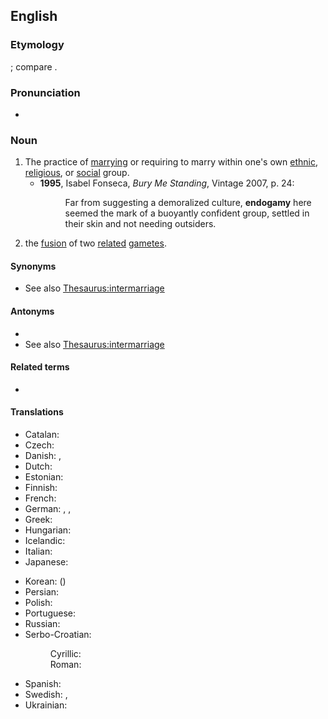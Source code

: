 ==English==
{{wikipedia}}

===Etymology===
{{confix|en|endo|gamy}}; compare {{m|en|inmarriage}}.

===Pronunciation===
* {{a|UK}} {{IPA|en|/ɛnˈdɒɡəmi/}}

===Noun===
{{en-noun|-|endogamies}}

# The practice of [[marry]]ing or requiring to marry within one's own [[ethnic]], [[religious]], or [[social]] group.
#* '''1995''', Isabel Fonseca, ''Bury Me Standing'', Vintage 2007, p. 24:
#*: Far from suggesting a demoralized culture, '''endogamy''' here seemed the mark of a buoyantly confident group, settled in their skin and not needing outsiders.
# {{lb|en|biology}} the [[fusion]] of two [[related]] [[gamete]]s.

====Synonyms====
* See also [[Thesaurus:intermarriage]]

====Antonyms====
* {{l|en|exogamy}}
* See also [[Thesaurus:intermarriage]]

====Related terms====
* {{l|en|endogamous}}

====Translations====
{{trans-top|the practice of marrying within one's own social group}}
* Catalan: {{t+|ca|endogàmia|f}}
* Czech: {{t|cs|endogamie|f}}
* Danish: {{t|da|endogami|c}}, {{t|da|indgifte|n}}
* Dutch: {{t|nl|endogamie|f}}
* Estonian: {{t|et|endogaamia}}
* Finnish: {{t+|fi|endogamia}}
* French: {{t+|fr|endogamie|f}}
* German: {{t+|de|Endogamie|f}}, {{t|de|Binnenheirat|f}}, {{t|de|Kastenheirat|f}}
* Greek: {{t+|el|ενδογαμία|f}}
* Hungarian: {{t|hu|endogámia}}
* Icelandic: {{t|is|innvensl|n-p}}
* Italian: {{t+|it|endogamia|f}}
* Japanese: {{t|ja|近親婚|tr=きんしんこん, kinshinkon}}
{{trans-mid}}
* Korean: {{t|ko|근친혼}} ({{t|ko|近親婚}})
* Persian: {{t|fa|درون‌همسری|sc=fa-Arab}}
* Polish: {{t+|pl|endogamia|f}}
* Portuguese: {{t|pt|endogamia|f}}
* Russian: {{t+|ru|эндогамия|f}}
* Serbo-Croatian:
*: Cyrillic: {{t|sh|ендога̀мија|f|sc=Cyrl}}
*: Roman: {{t|sh|endogàmija|f}}
* Spanish: {{t+|es|endogamia|f}}
* Swedish: {{t+|sv|endogami|c}}, {{t|sv|ingifte|n}}
* Ukrainian: {{t|uk|ендогамія|f}}
{{trans-bottom}}